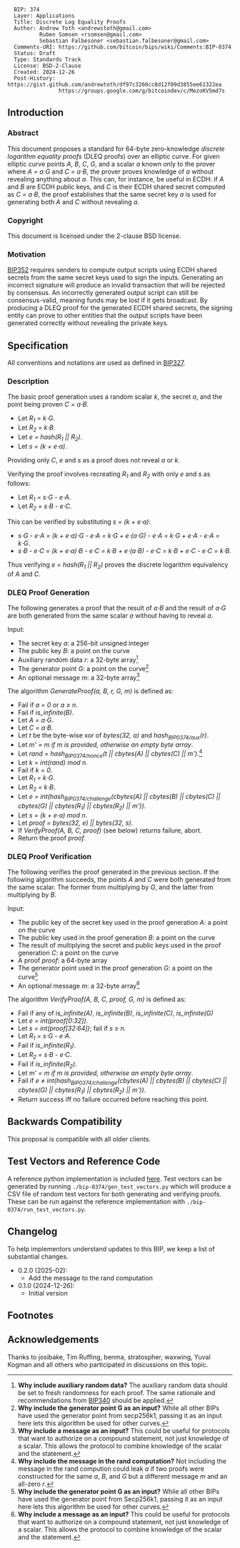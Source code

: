 <pre>
  BIP: 374
  Layer: Applications
  Title: Discrete Log Equality Proofs
  Author: Andrew Toth <andrewstoth@gmail.com>
          Ruben Somsen <rsomsen@gmail.com>
          Sebastian Falbesoner <sebastian.falbesoner@gmail.com>
  Comments-URI: https://github.com/bitcoin/bips/wiki/Comments:BIP-0374
  Status: Draft
  Type: Standards Track
  License: BSD-2-Clause
  Created: 2024-12-26
  Post-History: https://gist.github.com/andrewtoth/df97c3260cc8d12f09d3855ee61322ea
                https://groups.google.com/g/bitcoindev/c/MezoKV5md7s
</pre>

== Introduction ==

=== Abstract ===

This document proposes a standard for 64-byte zero-knowledge ''discrete logarithm equality proofs'' (DLEQ proofs) over an elliptic curve. For given elliptic curve points ''A'', ''B'', ''C'', ''G'', and a scalar ''a'' known only to the prover where ''A = a⋅G'' and ''C = a⋅B'', the prover proves knowledge of ''a'' without revealing anything about ''a''. This can, for instance, be useful in ECDH: if ''A'' and ''B'' are ECDH public keys, and ''C'' is their ECDH shared secret computed as ''C = a⋅B'', the proof establishes that the same secret key ''a'' is used for generating both ''A'' and ''C'' without revealing ''a''.

=== Copyright ===

This document is licensed under the 2-clause BSD license.

=== Motivation ===

[https://github.com/bitcoin/bips/blob/master/bip-0352.mediawiki#specification BIP352] requires senders to compute output scripts using ECDH shared secrets from the same secret keys used to sign the inputs. Generating an incorrect signature will produce an invalid transaction that will be rejected by consensus. An incorrectly generated output script can still be consensus-valid, meaning funds may be lost if it gets broadcast.
By producing a DLEQ proof for the generated ECDH shared secrets, the signing entity can prove to other entities that the output scripts have been generated correctly without revealing the private keys.

== Specification ==

All conventions and notations are used as defined in [https://github.com/bitcoin/bips/blob/master/bip-0327.mediawiki#user-content-Notation BIP327].

=== Description ===

The basic proof generation uses a random scalar ''k'', the secret ''a'', and the point being proven ''C = a⋅B''.

* Let ''R<sub>1</sub> = k⋅G''.
* Let ''R<sub>2</sub> = k⋅B''.
* Let ''e = hash(R<sub>1</sub> || R<sub>2</sub>)''.
* Let ''s = (k + e⋅a)''.

Providing only ''C'', ''e'' and ''s'' as a proof does not reveal ''a'' or ''k''.

Verifying the proof involves recreating ''R<sub>1</sub>'' and ''R<sub>2</sub>'' with only ''e'' and ''s'' as follows:

* Let ''R<sub>1</sub> = s⋅G - e⋅A''.
* Let ''R<sub>2</sub> = s⋅B - e⋅C''.

This can be verified by substituting ''s = (k + e⋅a)'':

* ''s⋅G - e⋅A = (k + e⋅a)⋅G - e⋅A = k⋅G + e⋅(a⋅G) - e⋅A = k⋅G + e⋅A - e⋅A = k⋅G''.
* ''s⋅B - e⋅C = (k + e⋅a)⋅B - e⋅C = k⋅B + e⋅(a⋅B) - e⋅C = k⋅B + e⋅C - e⋅C = k⋅B''.

Thus verifying ''e = hash(R<sub>1</sub> || R<sub>2</sub>)'' proves the discrete logarithm equivalency of ''A'' and ''C''.

=== DLEQ Proof Generation ===

The following generates a proof that the result of ''a⋅B'' and the result of ''a⋅G'' are both generated from the same scalar ''a'' without having to reveal ''a''.

Input:
* The secret key ''a'': a 256-bit unsigned integer
* The public key ''B'': a point on the curve
* Auxiliary random data ''r'': a 32-byte array<ref name="why_include_auxiliary_random_data"> ''' Why include auxiliary random data?''' The auxiliary random data should be set to fresh randomness for each proof. The same rationale and recommendations from [https://github.com/bitcoin/bips/blob/master/bip-0340.mediawiki#default-signing BIP340] should be applied.</ref> 
* The generator point ''G'': a point on the curve<ref name="why_include_G"> ''' Why include the generator point G as an input?''' While all other BIPs have used the generator point from secp256k1, passing it as an input here lets this algorithm be used for other curves.</ref>
* An optional message ''m'': a 32-byte array<ref name="why_include_a_message"> ''' Why include a message as an input?''' This could be useful for protocols that want to authorize on a compound statement, not just knowledge of a scalar. This allows the protocol to combine knowledge of the scalar and the statement.</ref>

The algorithm ''GenerateProof(a, B, r, G, m)'' is defined as:
* Fail if ''a = 0'' or ''a &ge; n''.
* Fail if ''is_infinite(B)''.
* Let ''A = a⋅G''.
* Let ''C = a⋅B''.
* Let ''t'' be the byte-wise xor of ''bytes(32, a)'' and ''hash<sub>BIP0374/aux</sub>(r)''.
* Let ''m' = m if m is provided, otherwise an empty byte array''.
* Let ''rand = hash<sub>BIP0374/nonce</sub>(t || cbytes(A) || cbytes(C) || m')''.<ref name="why_include_m_in_rand"> ''' Why include the message in the rand computation?''' Not including the message in the rand compution could leak ''a'' if two proofs were constructed for the same ''a'', ''B'', and ''G'' but a different message ''m'' and an all-zero ''r''.</ref>
* Let ''k = int(rand) mod n''.
* Fail if ''k = 0''.
* Let ''R<sub>1</sub> = k⋅G''.
* Let ''R<sub>2</sub> = k⋅B''.
* Let ''e = int(hash<sub>BIP0374/challenge</sub>(cbytes(A) || cbytes(B) || cbytes(C) || cbytes(G) || cbytes(R<sub>1</sub>) || cbytes(R<sub>2</sub>) || m'))''.
* Let ''s = (k + e⋅a) mod n''.
* Let ''proof = bytes(32, e) || bytes(32, s)''.
* If ''VerifyProof(A, B, C, proof)'' (see below) returns failure, abort.
* Return the proof ''proof''.

=== DLEQ Proof Verification ===

The following verifies the proof generated in the previous section. If the following algorithm succeeds, the points ''A'' and ''C'' were both generated from the same scalar. The former from multiplying by ''G'', and the latter from multiplying by ''B''.

Input:
* The public key of the secret key used in the proof generation ''A'': a point on the curve
* The public key used in the proof generation ''B'': a point on the curve
* The result of multiplying the secret and public keys used in the proof generation ''C'': a point on the curve
* A proof ''proof'': a 64-byte array
* The generator point used in the proof generation ''G'': a point on the curve<ref name="why_include_G"> ''' Why include the generator point G as an input?''' While all other BIPs have used the generator point from Secp256k1, passing it as an input here lets this algorithm be used for other curves.</ref>
* An optional message ''m'': a 32-byte array<ref name="why_include_a_message"> ''' Why include a message as an input?''' This could be useful for protocols that want to authorize on a compound statement, not just knowledge of a scalar. This allows the protocol to combine knowledge of the scalar and the statement.</ref>

The algorithm ''VerifyProof(A, B, C, proof, G, m)'' is defined as:
* Fail if any of ''is_infinite(A)'', ''is_infinite(B)'', ''is_infinite(C)'', ''is_infinite(G)''
* Let ''e = int(proof[0:32])''.
* Let ''s = int(proof[32:64])''; fail if ''s &ge; n''.
* Let ''R<sub>1</sub> = s⋅G - e⋅A''.
* Fail if ''is_infinite(R<sub>1</sub>)''.
* Let ''R<sub>2</sub> = s⋅B - e⋅C''.
* Fail if ''is_infinite(R<sub>2</sub>)''.
* Let ''m' = m if m is provided, otherwise an empty byte array''.
* Fail if ''e ≠ int(hash<sub>BIP0374/challenge</sub>(cbytes(A) || cbytes(B) || cbytes(C) || cbytes(G) || cbytes(R<sub>1</sub>) || cbytes(R<sub>2</sub>) || m'))''.
* Return success iff no failure occurred before reaching this point.

==Backwards Compatibility==

This proposal is compatible with all older clients.

== Test Vectors and Reference Code ==

A reference python implementation is included [https://github.com/bitcoin/bips/blob/master/bip-0374/reference.py here].
Test vectors can be generated by running <code>./bip-0374/gen_test_vectors.py</code> which will produce a CSV file of random test vectors for both generating and verifying proofs. These can be run against the reference implementation with <code>./bip-0374/run_test_vectors.py</code>.

== Changelog ==

To help implementors understand updates to this BIP, we keep a list of substantial changes.

* 0.2.0 (2025-02):
** Add the message to the rand computation
* 0.1.0 (2024-12-26):
** Initial version

== Footnotes ==

<references />

== Acknowledgements ==

Thanks to josibake, Tim Ruffing, benma, stratospher, waxwing, Yuval Kogman and all others who
participated in discussions on this topic.
